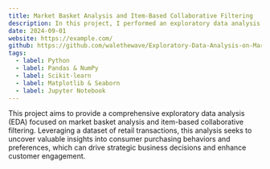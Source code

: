 ```yaml
---
title: Market Basket Analysis and Item-Based Collaborative Filtering
description: In this project, I performed an exploratory data analysis (EDA) focusing on Market Basket Analysis and Item-Based Collaborative Filtering. The objective was to uncover patterns in customer purchasing behavior and generate personalized product recommendations for the Bronze Segment.
date: 2024-09-01
website: https://example.com/
github: https://github.com/walethewave/Exploratory-Data-Analysis-on-Market-Basket-Analysis-and-Item-Based-Collaborative-Filtering
tags:
  - label: Python
  - label: Pandas & NumPy
  - label: Scikit-learn
  - label: Matplotlib & Seaborn
  - label: Jupyter Notebook
---
```

This project aims to provide a comprehensive exploratory data analysis (EDA) focused on market basket analysis and item-based collaborative filtering. Leveraging a dataset of retail transactions, this analysis seeks to uncover valuable insights into consumer purchasing behaviors and preferences, which can drive strategic business decisions and enhance customer engagement.